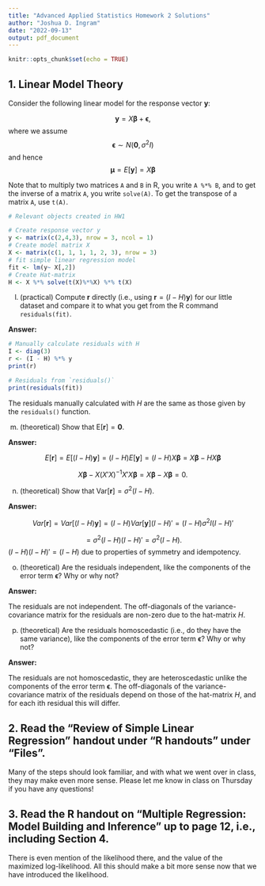 ```yaml
---
title: "Advanced Applied Statistics Homework 2 Solutions"
author: "Joshua D. Ingram"
date: "2022-09-13"
output: pdf_document
---
```


```r
knitr::opts_chunk$set(echo = TRUE)
```

## 1. Linear Model Theory

Consider the following linear model for the response vector $\boldsymbol{y}$:

$$
\boldsymbol{y} = X\boldsymbol{\beta} + \boldsymbol{\epsilon},
$$
where we assume
$$
\boldsymbol{\epsilon} \sim N(\boldsymbol{0}, \sigma^2I)
$$
and hence 
$$
\boldsymbol{\mu} = E[\boldsymbol{y}] = X\boldsymbol{\beta}
$$

Note that to multiply two matrices `A` and `B` in R, you write `A %*% B`, and to get the inverse of a matrix `A`, you write `solve(A)`. To get the transpose of a matrix `A`, use `t(A)`.

```r
# Relevant objects created in HW1

# Create response vector y
y <- matrix(c(2,4,3), nrow = 3, ncol = 1)
# Create model matrix X
X <- matrix(c(1, 1, 1, 1, 2, 3), nrow = 3)
# fit simple linear regression model 
fit <- lm(y~ X[,2])
# Create Hat-matrix
H <- X %*% solve(t(X)%*%X) %*% t(X)
```


  l. (practical) Compute $\boldsymbol{r}$ directly (i.e., using $\boldsymbol{r}=(I-H)\boldsymbol{y}$) for our little dataset and compare it to what you get from the R command `residuals(fit)`.
  
**Answer:**

```r
# Manually calculate residuals with H
I <- diag(3)
r <- (I - H) %*% y
print(r)

# Residuals from `residuals()`
print(residuals(fit))
```

The residuals manually calculated with $H$ are the same as those given by the `residuals()` function.
  
  m. (theoretical) Show that $\mbox{E}[\boldsymbol{r}] = \boldsymbol{0}$.
  
**Answer:**

$$
E[\boldsymbol{r}] = E[(I-H)\boldsymbol{y}] = (I-H)E[\boldsymbol{y}] = (I-H)X\boldsymbol{\beta} = X\boldsymbol{\beta} - HX\boldsymbol{\beta}
$$
  
$$
X\boldsymbol{\beta} - X(X'X)^{-1}X'X\boldsymbol{\beta} = X\boldsymbol{\beta} - X\boldsymbol{\beta} = 0.
$$

  n. (theoretical) Show that $\mbox{Var}[\boldsymbol{r}] = \sigma^2(I-H)$.
  
**Answer:**

$$
Var[\boldsymbol{r}] = Var[(I-H)\boldsymbol{y}]  = (I-H) Var[\boldsymbol{y}](I-H)' = (I-H)\sigma^2I(I-H)'
$$

$$
= \sigma^2(I-H)(I-H)' = \sigma^2(I-H).
$$
$(I-H)(I-H)' = (I-H)$ due to properties of symmetry and idempotency.

  o. (theoretical) Are the residuals independent, like the components of the error term $\boldsymbol{\epsilon}$? Why or why not?
  
**Answer:**

The residuals are not independent. The off-diagonals of the variance-covariance matrix for the residuals are non-zero due to the hat-matrix $H$.
  
  p. (theoretical) Are the residuals homoscedastic (i.e., do they have the same variance), like the components of the error term $\boldsymbol{\epsilon}$? Why or why not?
  
**Answer:**

The residuals are not homoscedastic, they are heteroscedastic unlike the components of the error term $\boldsymbol{\epsilon}$. The off-diagonals of the variance-covariance matrix of the residuals depend on those of the hat-matrix $H$, and for each ith residual this will differ.
  
  
## 2. Read the "Review of Simple Linear Regression" handout under "R handouts" under "Files".

Many of the steps should look familiar, and with what we went over in class, they may make even more sense. Please let me know in class on Thursday if you have any questions!

## 3. Read the R handout on "Multiple Regression: Model Building and Inference" up to page 12, i.e., including Section 4.

There is even mention of the likelihood there, and the value of the maximized log-likelihood. All this should make a bit more sense now that we have introduced the likelihood.